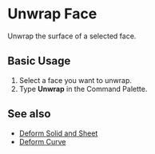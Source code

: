 
# Unwrap Face

<Reference shortcut='' command='Unwrap' button=''/>

Unwrap the surface of a selected face.

## Basic Usage

1. Select a face you want to unwrap.
2. Type **Unwrap** in the Command Palette.

## See also
- [Deform Solid and Sheet](deform-solid-and-sheet)
- [Deform Curve](/sketch/deform-curve)